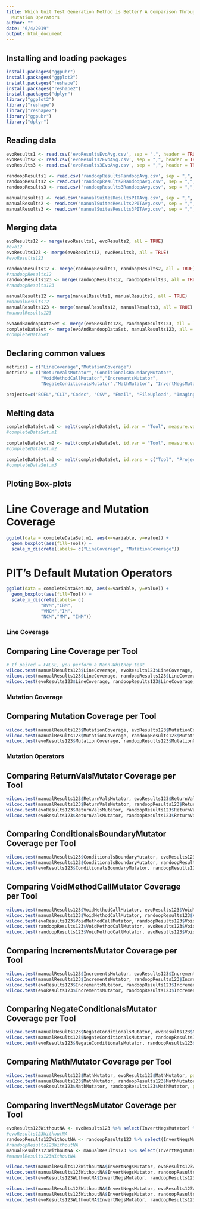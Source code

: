 ```yaml
---
title: Which Unit Test Generation Method is Better? A Comparison Through Different
  Mutation Operators
author: ""
date: "6/4/2019"
output: html_document
---
```


## Installing and loading packages
```r
install.packages("ggpubr")
install.packages("ggplot2")
install.packages("reshape")
install.packages("reshape2")
install.packages("dplyr")
library("ggplot2")
library("reshape")
library("reshape2")
library("ggpubr")
library("dplyr")
```

## Reading data
```r
evoResults1 <- read.csv('evoResultsEvoAvg.csv', sep = ",", header = TRUE)
evoResults2 <- read.csv('evoResults2EvoAvg.csv', sep = ",", header = TRUE)
evoResults3 <- read.csv('evoResults3EvoAvg.csv', sep = ",", header = TRUE)

randoopResults1 <- read.csv('randoopResultsRandoopAvg.csv', sep = ",", header = TRUE)
randoopResults2 <- read.csv('randoopResults2RandoopAvg.csv', sep = ",", header = TRUE)
randoopResults3 <- read.csv('randoopResults3RandoopAvg.csv', sep = ",", header = TRUE)

manualResults1 <- read.csv('manualSuitesResultsPITAvg.csv', sep = ",", header = TRUE)
manualResults2 <- read.csv('manualSuitesResults2PITAvg.csv', sep = ",", header = TRUE)
manualResults3 <- read.csv('manualSuitesResults3PITAvg.csv', sep = ",", header = TRUE)
```

## Merging data
```r
evoResults12 <- merge(evoResults1, evoResults2, all = TRUE)
#evo12
evoResults123 <- merge(evoResults12, evoResults3, all = TRUE)
#evoResults123

randoopResults12 <- merge(randoopResults1, randoopResults2, all = TRUE)
#randoopResults12
randoopResults123 <- merge(randoopResults12, randoopResults3, all = TRUE)
#randoopResults123

manualResults12 <- merge(manualResults1, manualResults2, all = TRUE)
#manualResults12
manualResults123 <- merge(manualResults12, manualResults3, all = TRUE)
#manualResults123

evoAndRandoopDataSet <- merge(evoResults123, randoopResults123, all = TRUE)
completeDataSet <- merge(evoAndRandoopDataSet, manualResults123, all = TRUE)
#completeDataSet
```

## Declaring common values
```r
metrics1 = c("LineCoverage","MutationCoverage")
metrics2 = c("ReturnValsMutator","ConditionalsBoundaryMutator",
             "VoidMethodCallMutator","IncrementsMutator",
             "NegateConditionalsMutator","MathMutator", "InvertNegsMutator")

projects=c("BCEL","CLI","Codec", "CSV", "Email", "FileUpload", "Imaging", "Lang", "Statistics", "Validator")
```

## Melting data
```r
completeDataSet.m1 <- melt(completeDataSet, id.var = "Tool", measure.vars = metrics1)
#completeDataSet.m1

completeDataSet.m2 <- melt(completeDataSet, id.var = "Tool", measure.vars = metrics2)
#completeDataSet.m2

completeDataSet.m3 <- melt(completeDataSet, id.vars = c("Tool", "Project"))
#completeDataSet.m3
```


## Ploting Box-plots
# Line Coverage and Mutation Coverage
```r
ggplot(data = completeDataSet.m1, aes(x=variable, y=value)) +
  geom_boxplot(aes(fill=Tool)) +
  scale_x_discrete(labels= c("LineCoverage", "MutationCoverage"))
```

# PIT's Default Mutation Operators
```r
ggplot(data = completeDataSet.m2, aes(x=variable, y=value)) +
  geom_boxplot(aes(fill=Tool)) +
  scale_x_discrete(labels= c(
             "RVM","CBM",
             "VMCM","IM",
             "NCM","MM", "INM"))
```

### Line Coverage
## Comparing Line Coverage per Tool
```r
# If paired = FALSE, you perform a Mann-Whitney test
wilcox.test(manualResults123$LineCoverage, evoResults123$LineCoverage, paired = TRUE, alternative = "greater")
wilcox.test(manualResults123$LineCoverage, randoopResults123$LineCoverage, paired = TRUE, alternative = "greater")
wilcox.test(evoResults123$LineCoverage, randoopResults123$LineCoverage, paired = TRUE, alternative = "greater")
```

### Mutation Coverage
## Comparing Mutation Coverage per Tool
```r
wilcox.test(manualResults123$MutationCoverage, evoResults123$MutationCoverage,  paired = TRUE, alternative = "greater")
wilcox.test(manualResults123$MutationCoverage, randoopResults123$MutationCoverage,  paired = TRUE, alternative = "greater")
wilcox.test(evoResults123$MutationCoverage, randoopResults123$MutationCoverage, paired = TRUE, alternative = "greater")
```

### Mutation Operators
## Comparing ReturnValsMutator Coverage per Tool
```r
wilcox.test(manualResults123$ReturnValsMutator, evoResults123$ReturnValsMutator, paired = TRUE, alternative = "greater")
wilcox.test(manualResults123$ReturnValsMutator, randoopResults123$ReturnValsMutator,  paired = TRUE, alternative = "greater")
wilcox.test(evoResults123$ReturnValsMutator, randoopResults123$ReturnValsMutator, paired = TRUE, alternative = "greater")
wilcox.test(evoResults123$ReturnValsMutator, randoopResults123$ReturnValsMutator, paired = TRUE)
```

## Comparing ConditionalsBoundaryMutator Coverage per Tool
```r
wilcox.test(manualResults123$ConditionalsBoundaryMutator, evoResults123$ConditionalsBoundaryMutator, paired = TRUE, alternative = "greater")
wilcox.test(manualResults123$ConditionalsBoundaryMutator, randoopResults123$ConditionalsBoundaryMutator, paired = TRUE, alternative = "greater")
wilcox.test(evoResults123$ConditionalsBoundaryMutator, randoopResults123$ConditionalsBoundaryMutator, paired = TRUE, alternative = "greater")
```

## Comparing VoidMethodCallMutator Coverage per Tool
```r
wilcox.test(manualResults123$VoidMethodCallMutator, evoResults123$VoidMethodCallMutator, paired = TRUE, alternative = "greater")
wilcox.test(manualResults123$VoidMethodCallMutator, randoopResults123$VoidMethodCallMutator, paired = TRUE, alternative = "greater")
wilcox.test(evoResults123$VoidMethodCallMutator, randoopResults123$VoidMethodCallMutator, paired = TRUE, alternative = "greater")
wilcox.test(randoopResults123$VoidMethodCallMutator, evoResults123$VoidMethodCallMutator, paired = TRUE, alternative = "greater")
wilcox.test(randoopResults123$VoidMethodCallMutator, evoResults123$VoidMethodCallMutator, paired = TRUE)
```

## Comparing IncrementsMutator Coverage per Tool
```r
wilcox.test(manualResults123$IncrementsMutator, evoResults123$IncrementsMutator, paired = TRUE, alternative = "greater")
wilcox.test(manualResults123$IncrementsMutator, randoopResults123$IncrementsMutator, paired = TRUE, alternative = "greater")
wilcox.test(evoResults123$IncrementsMutator, randoopResults123$IncrementsMutator, paired = TRUE, alternative = "greater")
wilcox.test(evoResults123$IncrementsMutator, randoopResults123$IncrementsMutator, paired = TRUE)
```

## Comparing NegateConditionalsMutator Coverage per Tool
```r
wilcox.test(manualResults123$NegateConditionalsMutator, evoResults123$NegateConditionalsMutator, paired = TRUE, alternative = "greater")
wilcox.test(manualResults123$NegateConditionalsMutator, randoopResults123$NegateConditionalsMutator, paired = TRUE, alternative = "greater")
wilcox.test(evoResults123$NegateConditionalsMutator, randoopResults123$NegateConditionalsMutator, paired = TRUE, alternative = "greater")

```

## Comparing MathMutator Coverage per Tool
```r
wilcox.test(manualResults123$MathMutator, evoResults123$MathMutator, paired = TRUE, alternative = "greater")
wilcox.test(manualResults123$MathMutator, randoopResults123$MathMutator, paired = TRUE, alternative = "greater")
wilcox.test(evoResults123$MathMutator, randoopResults123$MathMutator, paired = TRUE, alternative = "greater")
```
  
## Comparing InvertNegsMutator Coverage per Tool
```r
evoResults123WithoutNA <- evoResults123 %>% select(InvertNegsMutator) %>% filter(!is.na(InvertNegsMutator))
#evoResults123WithoutNA
randoopResults123WithoutNA <- randoopResults123 %>% select(InvertNegsMutator) %>% filter(!is.na(InvertNegsMutator))
#randoopResults123WithoutNA
manualResults123WithoutNA <- manualResults123 %>% select(InvertNegsMutator) %>% filter(!is.na(InvertNegsMutator))
#manualResults123WithoutNA

wilcox.test(manualResults123WithoutNA$InvertNegsMutator, evoResults123WithoutNA$InvertNegsMutator, paired = TRUE, alternative = "greater")
wilcox.test(manualResults123WithoutNA$InvertNegsMutator, randoopResults123WithoutNA$InvertNegsMutator, paired = TRUE, alternative = "greater")
wilcox.test(evoResults123WithoutNA$InvertNegsMutator, randoopResults123WithoutNA$InvertNegsMutator, paired = TRUE, alternative = "greater")

wilcox.test(manualResults123WithoutNA$InvertNegsMutator, evoResults123WithoutNA$InvertNegsMutator, paired = TRUE)
wilcox.test(manualResults123WithoutNA$InvertNegsMutator, randoopResults123WithoutNA$InvertNegsMutator, paired = TRUE)
wilcox.test(evoResults123WithoutNA$InvertNegsMutator, randoopResults123WithoutNA$InvertNegsMutator, paired = TRUE)
```


